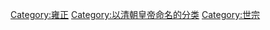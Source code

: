 {{Catmore}}

[[Category:雍正|Category:雍正]]
[[Category:以清朝皇帝命名的分类|Category:以清朝皇帝命名的分类]]
[[Category:世宗|Category:世宗]]